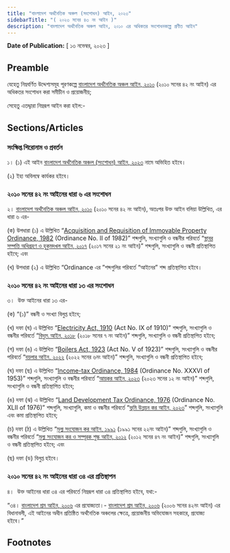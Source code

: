 ```yaml
---
title: "বাংলাদেশ অর্থনৈতিক অঞ্চল (সংশোধন) আইন, ২০২৩"
sidebarTitle: "( ২০২৩ সনের ৪৩ নং আইন )"
description: "বাংলাদেশ অর্থনৈতিক অঞ্চল আইন, ২০১০ এর অধিকতর সংশোধনকল্পে প্রণীত আইন"
---
```


**Date of Publication:** [ ১৩ নভেম্বর, ২০২৩ ]

## Preamble

যেহেতু নিম্নবর্ণিত উদ্দেশ্যসমূহ পূরণকল্পে [বাংলাদেশ অর্থনৈতিক অঞ্চল আইন, ২০১০](/act-1053.html "বাংলাদেশ অর্থনৈতিক অঞ্চল আইন, ২০১০") (২০১০ সনের ৪২ নং আইন) এর অধিকতর সংশোধন করা সমীচীন ও প্রয়োজনীয়;

সেহেতু এতদ্দ্বারা নিম্নরূপ আইন করা হইল:-

## Sections/Articles

### সংক্ষিপ্ত শিরোনাম ও প্রবর্তন

১। (১) এই আইন [বাংলাদেশ অর্থনৈতিক অঞ্চল (সংশোধন) আইন, ২০২৩](/act-1462.html "বাংলাদেশ অর্থনৈতিক অঞ্চল (সংশোধন) আইন, ২০২৩") নামে অভিহিত হইবে।

(২) ইহা অবিলম্বে কার্যকর হইবে।

### ২০১০ সনের ৪২ নং আইনের ধারা ৬ এর সংশোধন

২। [বাংলাদেশ অর্থনৈতিক অঞ্চল আইন, ২০১০](/act-1053.html "বাংলাদেশ অর্থনৈতিক অঞ্চল আইন, ২০১০") (২০১০ সনের ৪২ নং আইন), অতঃপর উক্ত আইন বলিয়া উল্লিখিত, এর ধারা ৬ এর-

(ক) উপধারা (১) এ উল্লিখিত “[Acquisition and Requisition of Immovable Property Ordinance, 1982](/act-619.html "Acquisition and Requisition of Immovable Property Ordinance, 1982") (Ordinance No. II of 1982)” শব্দগুলি, সংখ্যাগুলি ও বন্ধনীর পরিবর্তে “[স্থাবর সম্পত্তি অধিগ্রহণ ও হুকুমদখল আইন, ২০১৭](/act-1220.html "স্থাবর সম্পত্তি অধিগ্রহণ ও হুকুমদখল আইন, ২০১৭") (২০১৭ সনের ২১ নং আইন)” শব্দগুলি, সংখ্যাগুলি ও বন্ধনী প্রতিস্থাপিত হইবে; এবং

(খ) উপধারা (২) এ উল্লিখিত “Ordinance এর ”শব্দগুলির পরিবর্তে “আইনের” শব্দ প্রতিস্থাপিত হইবে।

### ২০১০ সনের ৪২ নং আইনের ধারা ১৩ এর সংশোধন

৩।  উক্ত আইনের ধারা ১৩ এর-

(ক) “(১)” বন্ধনী ও সংখ্যা বিলুপ্ত হইবে;

(খ) দফা (ঘ) এ উল্লিখিত “[Electricity Act, 1910](/act-93.html "Electricity Act, 1910") (Act No. IX of 1910)” শব্দগুলি, সংখ্যাগুলি ও বন্ধনীর পরিবর্তে “[বিদ্যুৎ আইন, ২০১৮](/act-1228.html "বিদ্যুৎ আইন, ২০১৮") (২০১৮ সনের ৭ নং আইন)” শব্দগুলি, সংখ্যাগুলি ও বন্ধনী প্রতিস্থাপিত হইবে;

(গ) দফা (ঙ) এ উল্লিখিত “[Boilers Act, 1923](/act-127.html "Boilers Act, 1923") (Act No. V of 1923)” শব্দগুলি, সংখ্যাগুলি ও বন্ধনীর পরিবর্তে “[বয়লার আইন, ২০২২](/act-1402.html "বয়লার আইন, ২০২২") (২০২২ সনের ৬নং আইন)” শব্দগুলি, সংখ্যাগুলি ও বন্ধনী প্রতিস্থাপিত হইবে;

(ঘ) দফা (ছ) এ উল্লিখিত “[Income-tax Ordinance, 1984](/act-672.html "Income-tax Ordinance, 1984") (Ordinance No. XXXVI of 1953)” শব্দগুলি, সংখ্যাগুলি ও বন্ধনীর পরিবর্তে “[আয়কর আইন, ২০২৩](/act-1429.html "আয়কর আইন, ২০২৩") (২০২৩ সনের ১২ নং আইন)” শব্দগুলি, সংখ্যাগুলি ও বন্ধনী প্রতিস্থাপিত হইবে;

(ঙ) দফা (ঝ) এ উল্লিখিত “[Land Development Tax Ordinance, 1976](/act-519.html "Land Development Tax Ordinance, 1976") (Ordinance No. XLII of 1976)” শব্দগুলি, সংখ্যাগুলি, কমা ও বন্ধনীর পরিবর্তে “[ভূমি উন্নয়ন কর আইন, ২০২৩](/act-1449.html "ভূমি উন্নয়ন কর আইন, ২০২৩")” শব্দগুলি, সংখ্যাগুলি এবং কমা প্রতিস্থাপিত হইবে;

(চ) দফা (ঠ) এ উল্লিখিত “[মূল্য সংযোজন কর আইন, ১৯৯১](/act-755.html "মূল্য সংযোজন কর আইন, ১৯৯১") (১৯৯১ সনের ২২নং আইন)” শব্দগুলি, সংখ্যাগুলি ও বন্ধনীর পরিবর্তে “[মূল্য সংযোজন কর ও সম্পূরক শুল্ক আইন, ২০১২](/act-1106.html "মূল্য সংযোজন কর ও সম্পূরক শুল্ক আইন, ২০১২") (২০১২ সনের ৪৭ নং আইন)” শব্দগুলি, সংখ্যাগুলি ও বন্ধনী প্রতিস্থাপিত হইবে; এবং

(ছ) দফা (ড) বিলুপ্ত হইবে।

### ২০১০ সনের ৪২ নং আইনের ধারা ৩৪ এর প্রতিস্থাপন

৪।  উক্ত আইনের ধারা ৩৪ এর পরিবর্তে নিম্নরূপ ধারা ৩৪ প্রতিস্থাপিত হইবে, যথা:-

“৩৪। [বাংলাদেশ শ্রম আইন, ২০০৬](/act-952.html "বাংলাদেশ শ্রম আইন, ২০০৬") এর প্রযোজ্যতা।- [বাংলাদেশ শ্রম আইন, ২০০৬](/act-952.html "বাংলাদেশ শ্রম আইন, ২০০৬") (২০০৬ সনের ৪২নং আইন) এর বিধানাবলী, এই আইনের অধীন প্রতিষ্ঠিত অর্থনৈতিক অঞ্চলের ক্ষেত্রে, প্রয়োজনীয় অভিযোজন সহকারে, প্রযোজ্য হইবে।”

## Footnotes
